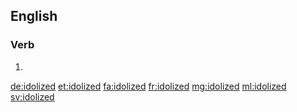 ==English==

===Verb===
{{head|en|verb form}}

# {{en-past of|idolize}}

[[de:idolized]]
[[et:idolized]]
[[fa:idolized]]
[[fr:idolized]]
[[mg:idolized]]
[[ml:idolized]]
[[sv:idolized]]